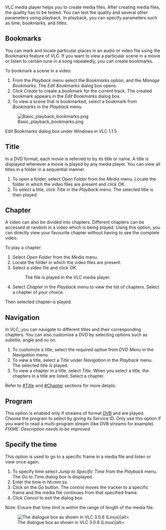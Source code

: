 {{RightMenu|Documentation TOC}}
VLC media player helps you to create media files. After creating media files, the quality has to be tested. You can test the quality and several other parameters using playback. In playback, you can specify parameters such as time, bookmarks, and titles. 

== Bookmarks ==

You can mark and locate particular places in an audio or video file using the Bookmarks feature of VLC. If you want to view a particular scene in a movie or listen to certain tune in a song repeatedly, you can create bookmarks. 

To bookmark a scene in a video:

# From the ''Playback'' menu select the ''Bookmarks'' option, and the ''Manage Bookmarks''. The ''Edit Bookmarks'' dialog box opens.  
# Click ''Create'' to create a bookmark for the current track. The created bookmark appears in the ''Edit Bookmarks'' dialog box.  
# To view a scene that is bookmarked, select a bookmark from ''Bookmarks'' in the ''Playback'' menu.  

[[File:Basic_playback_bookmarks.png]]

Edit Bookmarks dialog box under Windows in VLC 1.1.5

== Title ==

In a DVD format, each movie is referred to by its title or name. A title is displayed whenever a movie is played by any media player. You can view all titles in a folder in a sequential manner. 

# To open a folder, select ''Open Folder'' from the ''Media'' menu. Locate the folder in which the video files are present and click ''OK''.  
# To select a title, click ''Title'' in the ''Playback'' menu. The selected title is then played.

== Chapter ==

A video can also be divided into chapters. Different chapters can be accessed at random in a video which is being played. Using this option, you can directly view your favourite chapter without having to see the complete video. 

To play a chapter:

# Select ''Open Folder'' from the ''Media'' menu.  
# Locate the folder in which the video files are present.  
# Select a video file and click ''OK''.  
#: The file is played in the VLC media player. 
# Select ''Chapter'' in the ''Playback'' menu to view the list of chapters. Select a chapter of your choice. 
Then selected chapter is played.

== Navigation ==

In VLC, you can navigate to different titles and their corresponding chapters. You can also customise a DVD by selecting options such as subtitle, angle and so on. 

# To customize a title, select the required option from ''DVD Menu'' in the ''Navigation'' menu. 
# To view a title, select a ''Title'' under ''Navigation'' in the ''Playback'' menu. The selected title is played.  
# To view a chapter in a title, select ''Title''. When you select a title, the chapters in a title are listed. Select a chapter. 

Refer to [[#Title]] and [[#Chapter]] sections for more details.

== Program ==

This option is enabled only if streams of format [[DVB]] and {{TS}} are played. Choose the program to select by giving its Service ID. Only use this option if you want to read a multi-program stream (like DVB streams for example). ''FIXME: Description needs to be improved''

== Specify the time ==

This option is used to go to a specific frame in a media file and listen or view once again. 

# To specify time select ''Jump to Specific Time'' from the ''Playback'' menu. The ''Go to Time'' dialog box is displayed. 
# Enter the time in ''hh:mm:ss''.  
# Click on the ''Go'' button. The control moves the tracker to a specific frame and the media file continues from that specified frame. 
# Click ''Cancel'' to exit the dialog box. 

Note: Ensure that time limit is within the range of length of the media file. 

[[File:Go to time - VLC 3.0.6 Linux.png|The dialogue box as shown in VLC 3.0.6 (Linux)|alt=]]

{{Documentation}}